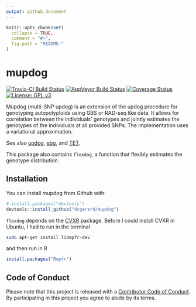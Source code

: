 ```yaml
---
output: github_document
---
```


<!-- README.md is generated from README.Rmd. Please edit that file -->

```r
knitr::opts_chunk$set(
  collapse = TRUE,
  comment = "#>",
  fig.path = "README-"
)
```

# mupdog
[![Travis-CI Build Status](https://travis-ci.org/dcgerard/mupdog.svg?branch=master)](https://travis-ci.org/dcgerard/mupdog)
[![AppVeyor Build Status](https://ci.appveyor.com/api/projects/status/github/dcgerard/mupdog?branch=master&svg=true)](https://ci.appveyor.com/project/dcgerard/mupdog)
[![Coverage Status](https://img.shields.io/codecov/c/github/dcgerard/mupdog/master.svg)](https://codecov.io/github/dcgerard/mupdog?branch=master)
[![License: GPL v3](https://img.shields.io/badge/License-GPL%20v3-blue.svg)](https://www.gnu.org/licenses/gpl-3.0)

Mupdog (multi-SNP updog) is an extension of the updog procedure for genotyping autopolyploids using GBS or RAD-seq like data. It allows for correlation between the individuals' genotypes and jointly estimates the genotypes of the individuals at all provided SNPs. The implementation uses a variational approximation.

See also [updog](https://github.com/dcgerard/updog), [ebg](https://github.com/pblischak/polyploid-genotyping), and [TET](http://www.g3journal.org/content/suppl/2017/01/19/g3.117.039008.DC1).

This package also contains `flexdog`, a function that flexibly estimates the genotype distribution.

## Installation

You can install mupdog from Github with:

```r
# install.packages("devtools")
devtools::install_github("dcgerard/mupdog")
```

`flexdog` depends on the [CVXR](https://cran.r-project.org/web/packages/CVXR/index.html) package. Before I could install CVXR in Ubuntu, I had to run in the terminal
``` bash
sudo apt-get install libmpfr-dev
```
and then run in R
``` r
install.packages("Rmpfr")
```

## Code of Conduct

Please note that this project is released with a [Contributor Code of Conduct](CONDUCT.md). By participating in this project you agree to abide by its terms.
